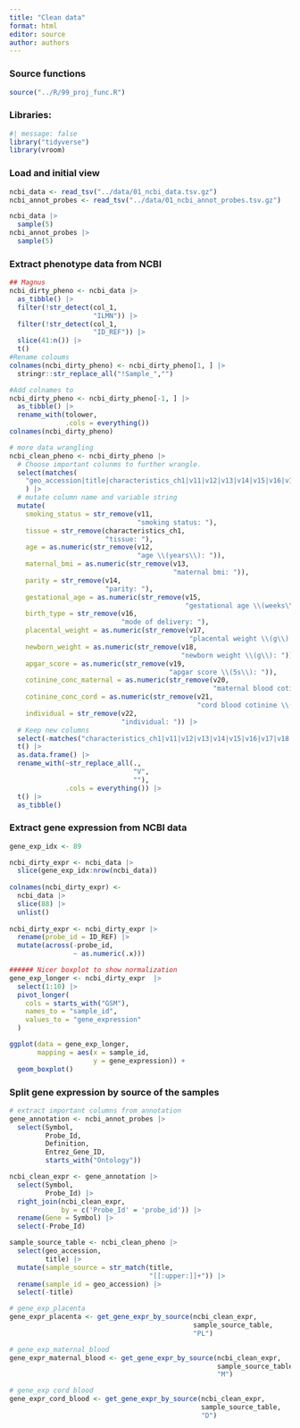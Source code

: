 ```yaml
---
title: "Clean data"
format: html
editor: source
author: authors
---
```


### Source functions

```r
source("../R/99_proj_func.R")
```

### Libraries:

```r
#| message: false
library("tidyverse")
library(vroom)
```

### Load and initial view

```r
ncbi_data <- read_tsv("../data/01_ncbi_data.tsv.gz")
ncbi_annot_probes <- read_tsv("../data/01_ncbi_annot_probes.tsv.gz")
```

```r
ncbi_data |> 
  sample(5)
ncbi_annot_probes |>
  sample(5)
```

### Extract phenotype data from NCBI

```r
## Magnus
ncbi_dirty_pheno <- ncbi_data |> 
  as_tibble() |>
  filter(!str_detect(col_1, 
                     "ILMN")) |>
  filter(!str_detect(col_1, 
                     "ID_REF")) |>
  slice(41:n()) |>
  t()
#Rename coloums
colnames(ncbi_dirty_pheno) <- ncbi_dirty_pheno[1, ] |> 
  stringr::str_replace_all("!Sample_","")

#Add colnames to 
ncbi_dirty_pheno <- ncbi_dirty_pheno[-1, ] |> 
  as_tibble() |>
  rename_with(tolower, 
              .cols = everything()) 
colnames(ncbi_dirty_pheno)

# more data wrangling
ncbi_clean_pheno <- ncbi_dirty_pheno |>
  # Choose important colunms to further wrangle. 
  select(matches(
    "geo_accession|title|characteristics_ch1|v11|v12|v13|v14|v15|v16|v17|v18|v19|v20|v21|v22")
    ) |>
  # mutate column name and variable string
  mutate(
    smoking_status = str_remove(v11, 
                                "smoking status: "),
    tissue = str_remove(characteristics_ch1, 
                        "tissue: "),
    age = as.numeric(str_remove(v12, 
                                "age \\(years\\): ")),
    maternal_bmi = as.numeric(str_remove(v13, 
                                         "maternal bmi: ")),
    parity = str_remove(v14, 
                        "parity: "),
    gestational_age = as.numeric(str_remove(v15, 
                                            "gestational age \\(weeks\\): ")),
    birth_type = str_remove(v16, 
                            "mode of delivery: "),
    placental_weight = as.numeric(str_remove(v17, 
                                             "placental weight \\(g\\): ")),
    newborn_weight = as.numeric(str_remove(v18, 
                                           "newborn weight \\(g\\): ")),
    apgar_score = as.numeric(str_remove(v19, 
                                        "apgar score \\(5s\\): ")),
    cotinine_conc_maternal = as.numeric(str_remove(v20, 
                                                   "maternal blood cotinine \\(ng/ml\\): ")),
    cotinine_conc_cord = as.numeric(str_remove(v21, 
                                               "cord blood cotinine \\(ng/ml\\): ")),
    individual = str_remove(v22, 
                            "individual: ")) |>
  # Keep new columns
  select(-matches("characteristics_ch1|v11|v12|v13|v14|v15|v16|v17|v18|v19|v20|v21|v22")) |>
  t() |> 
  as.data.frame() |>
  rename_with(~str_replace_all(., 
                               "V", 
                               ""), 
              .cols = everything()) |>
  t() |>
  as_tibble()

```

### Extract gene expression from NCBI data

```r
gene_exp_idx <- 89

ncbi_dirty_expr <- ncbi_data |> 
  slice(gene_exp_idx:nrow(ncbi_data))
  
colnames(ncbi_dirty_expr) <-
  ncbi_data |> 
  slice(88) |>
  unlist()
        
ncbi_dirty_expr <- ncbi_dirty_expr |> 
  rename(probe_id = ID_REF) |>
  mutate(across(-probe_id, 
                ~ as.numeric(.x)))

###### Nicer boxplot to show normalization
gene_exp_longer <- ncbi_dirty_expr  |> 
  select(1:10) |> 
  pivot_longer(
    cols = starts_with("GSM"),
    names_to = "sample_id",
    values_to = "gene_expression"
  )

ggplot(data = gene_exp_longer, 
       mapping = aes(x = sample_id, 
                     y = gene_expression)) +
  geom_boxplot()
```

### Split gene expression by source of the samples

```r
# extract important columns from annotation
gene_annotation <- ncbi_annot_probes |> 
  select(Symbol, 
         Probe_Id, 
         Definition, 
         Entrez_Gene_ID, 
         starts_with("Ontology"))

ncbi_clean_expr <- gene_annotation |> 
  select(Symbol, 
         Probe_Id) |> 
  right_join(ncbi_clean_expr, 
             by = c('Probe_Id' = 'probe_id')) |> 
  rename(Gene = Symbol) |> 
  select(-Probe_Id)

sample_source_table <- ncbi_clean_pheno |>
  select(geo_accession, 
         title) |>  
  mutate(sample_source = str_match(title, 
                                   "[[:upper:]]+")) |> 
  rename(sample_id = geo_accession) |> 
  select(-title)

# gene_exp_placenta
gene_expr_placenta <- get_gene_expr_by_source(ncbi_clean_expr, 
                                              sample_source_table, 
                                              "PL")

# gene_exp_maternal_blood
gene_expr_maternal_blood <- get_gene_expr_by_source(ncbi_clean_expr, 
                                                    sample_source_table, 
                                                    "M")

# gene_exp cord blood
gene_expr_cord_blood <- get_gene_expr_by_source(ncbi_clean_expr, 
                                                sample_source_table, 
                                                "D")
```
